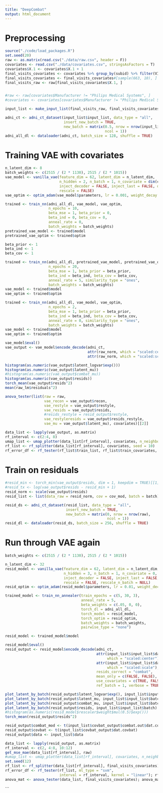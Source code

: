 ```yaml
---
title: "DeepCombat"
output: html_document
---
```


# Preprocessing
```r
source("./code/load_packages.R")
set.seed(20)
raw <- as.matrix(read.csv("./data/raw.csv", header = F))
covariates <- read.csv("./data/covariates.csv", stringsAsFactors = T)
covariates$X.1 <- covariates$X.1 + 1
final_visits_covariates <- covariates %>% group_by(subid) %>% filter(VISIT == max(VISIT))
final_visits_covariates <- final_visits_covariates#[sample(663, 10), ]
final_visits_raw <- raw[final_visits_covariates$X.1, ]


#raw <- raw[covariates$Manufacturer != "Philips Medical Systems", ]
#covariates <- covariates[covariates$Manufacturer != "Philips Medical Systems", ]

input_list <- make_input_list(final_visits_raw, final_visits_covariates, data_opts = "raw")

adni_ct <- adni_ct_dataset(input_list$input_list, data_type = "all", 
                           insert_new_batch = TRUE, 
                           new_batch = matrix(0.5, nrow = nrow(input_list$input_list$data),
                                              ncol = 1))
adni_all_dl <- dataloader(adni_ct, batch_size = 128, shuffle = TRUE)
```

# Training VAE with covariates
```r
n_latent_dim <- 8
batch_weights <- c(2515 / (2 * 1130), 2515 / (2 * 1015))
vae_model <- vanilla_vae(feature_dim = 62, latent_dim = n_latent_dim, 
                         n_hidden = 2, n_batch = 1, n_covariate = dim(cov_mod)[2],
                         inject_decoder = FALSE, inject_last = FALSE, deep_inject = TRUE,
                         rescale = FALSE)
vae_optim <- optim_adam(vae_model$parameters, lr = 0.001, weight_decay = 0)

trained <- train_nn(adni_all_dl, vae_model, vae_optim, 
                    n_epochs = 10, 
                    beta_mse = 1, beta_prior = 0, 
                    beta_ind = 0, beta_cov = 0,
                    anneal_rate = 0,
                    batch_weights = batch_weights)
pretrained_vae_model <- trained$model
pretrained_vae_optim <- trained$optim
```

```r
beta_prior <- 1
beta_ind <- 1
beta_cov <- 1

trained <- train_nn(adni_all_dl, pretrained_vae_model, pretrained_vae_optim,
                    n_epochs = 20,
                    beta_mse = 1, beta_prior = beta_prior, 
                    beta_ind = beta_ind, beta_cov = beta_cov,
                    anneal_rate = 5, similarity_type = "ones",
                    batch_weights = batch_weights)
vae_model <- trained$model
vae_optim <- trained$optim

trained <- train_nn(adni_all_dl, vae_model, vae_optim,
                    n_epochs = 2, 
                    beta_mse = 1, beta_prior = beta_prior, 
                    beta_ind = beta_ind, beta_cov = beta_cov,
                    anneal_rate = 0, similarity_type = "ones",
                    batch_weights = batch_weights)
vae_model <- trained$model
vae_optim <- trained$optim

vae_model$eval()
vae_output <- vae_model$encode_decode(adni_ct, 
                                      attr(raw_norm, which = "scaled:center"), 
                                      attr(raw_norm, which = "scaled:scale"))

histogram(as.numeric(vae_output$latent_logvar$exp()))
histogram(as.numeric(vae_output$latent_mu))
#histogram(as.numeric(vae_output$combat_mu))
histogram(as.numeric(vae_output$resids))
torch_mean(vae_output$resids^2)
mean(raw_lm$residuals^2)

anova_tester(list(raw = raw, 
                  vae_recon = vae_output$recon,
                  vae_restyle = vae_output$restyle,
                  vae_resids = vae_output$resids,
                  #resids_restyle = resid_output$restyle,
                  vae_restyleresids = vae_output$resids_restyle,
                  vae_mu = vae_output$latent_mu), covariates)[[2]]

data_list <- lapply(vae_output, as.matrix)
rf_interval <- c(2:4, 8)
umap_list <- umap_plotter(data_list[rf_interval], covariates, n_neighbors = 15, n_epochs = 30); umap_list
rf_list <- rf_splitter(data_list[rf_interval], covariates, seed = 10)
rf_error_df <- rf_tester(rf_list$train_list, rf_list$train_covariates, rf_list$test_list, rf_list$test_covariates, interval = rf_interval); rf_error_df
```

<!-- # Training VAE as scGen -->
<!-- ```{r} -->
<!-- n_latent_dim <- 32 -->
<!-- batch_weights <- c(2515 / (2 * 1500), 2515 / (2 * 1015)) -->
<!-- vae_model <- vanilla_vae(feature_dim = 62, latent_dim = n_latent_dim,  -->
<!--                          n_hidden = 3, n_batch = 0, n_covariate = 0, -->
<!--                          inject_decoder = FALSE, inject_last = FALSE, deep_inject = FALSE, -->
<!--                          rescale = FALSE) -->
<!-- vae_optim <- optim_adam(vae_model$parameters, lr = 0.001, weight_decay = 0) -->

<!-- trained <- train_nn(adni_all_dl, vae_model, vae_optim,  -->
<!--                     n_epochs = 10,  -->
<!--                     beta_mse = 1, beta_prior = 0,  -->
<!--                     beta_ind = 0, beta_cov = 0, -->
<!--                     anneal_rate = 0, -->
<!--                     batch_weights = batch_weights) -->
<!-- pretrained_vae_model <- trained$model -->
<!-- pretrained_vae_optim <- trained$optim -->
<!-- ``` -->

<!-- ```{r} -->
<!-- beta_prior <- .1 -->
<!-- beta_ind <- 0 -->
<!-- beta_cov <- 0 -->

<!-- trained <- train_nn(adni_all_dl, pretrained_vae_model, pretrained_vae_optim, -->
<!--                     n_epochs = 20, -->
<!--                     beta_mse = 1, beta_prior = beta_prior,  -->
<!--                     beta_ind = beta_ind, beta_cov = beta_cov, -->
<!--                     anneal_rate = 10, similarity_type = "ones", -->
<!--                     batch_weights = batch_weights) -->
<!-- vae_model <- trained$model -->
<!-- vae_optim <- trained$optim -->

<!-- trained <- train_nn(adni_all_dl, vae_model, vae_optim, -->
<!--                     n_epochs = 10,  -->
<!--                     beta_mse = 1, beta_prior = beta_prior,  -->
<!--                     beta_ind = beta_ind, beta_cov = beta_cov, -->
<!--                     anneal_rate = 0, similarity_type = "ones", -->
<!--                     batch_weights = batch_weights) -->
<!-- vae_model <- trained$model -->
<!-- vae_optim <- trained$optim -->

<!-- vae_model$eval() -->
<!-- vae_output <- vae_model$encode_decode(adni_ct,  -->
<!--                                       attr(raw_norm, which = "scaled:center"), #raw_demean,# -->
<!--                                       attr(raw_norm, which = "scaled:scale")) -->

<!-- histogram(as.numeric(as.matrix(vae_output$latent_logvar$exp()))) -->
<!-- histogram(as.numeric(as.matrix(vae_output$latent_mu))) -->
<!-- histogram(as.numeric(as.matrix(vae_output$combat_mu))) -->

<!-- anova_tester(vae_output, covariates)[[2]] -->
<!-- data_list <- lapply(vae_output, as.matrix) -->
<!-- umap_list <- umap_plotter(data_list[c(6, 7, 8)], -->
<!--                                  covariates, n_neighbors = 15, n_epochs = 30); umap_list -->
<!-- rf_interval <- c(4:8) -->
<!-- rf_list <- rf_splitter(data_list[rf_interval], covariates, seed = 10) -->
<!-- rf_error_df <- rf_tester(rf_list$train_list, rf_list$train_covariates, rf_list$test_list, rf_list$test_covariates, interval = rf_interval); rf_error_df -->
<!-- ``` -->

# Train on residuals
```r
#resid_min <- torch_min(vae_output$resids, dim = 1, keepdim = TRUE)[[1]]
#resid_tx <- log(vae_output$resids - resid_min + 1)
resid_norm <- scale(vae_output$resids)
resid_list <- list(data_raw = resid_norm, cov = cov_mod, batch = batch)

resid_ds <- adni_ct_dataset(resid_list, data_type = "all",
                            insert_new_batch = TRUE,
                            new_batch = matrix(0, nrow = nrow(raw),
                                               ncol = 1))
resid_dl <- dataloader(resid_ds, batch_size = 256, shuffle = TRUE)
```

# Run through VAE again
```r
batch_weights <- c(2515 / (2 * 1130), 2515 / (2 * 1015))

n_latent_dim <- 32
resid_model <- vanilla_vae(feature_dim = 62, latent_dim = n_latent_dim,
                           n_hidden = 3, n_batch = 1, n_covariate = 0,
                           inject_decoder = FALSE, inject_last = FALSE, deep_inject = FALSE,
                           rescale = FALSE, rescale_n_batch = NULL)
resid_optim <- optim_adam(resid_model$parameters, lr = 0.01, weight_decay = 0)

trained_model <- train_nn_annealer(train_epochs = c(5, 30, 3), 
                                   anneal_rate = 5, 
                                   beta_weights = c(.05, 0, 0),
                                   torch_dl = adni_all_dl, 
                                   torch_model = resid_model, 
                                   torch_optim = resid_optim,
                                   batch_weights = batch_weights,
                                   pairwise_type = "none")

resid_model <- trained_model$model

resid_model$eval()
resid_output <- resid_model$encode_decode(adni_ct,
                                          attr(input_list$input_list$data, 
                                               which = "scaled:center") + input_list$mean,
                                          attr(input_list$input_list$data, 
                                               which = "scaled:scale"),
                                          resids_correct = "combat", 
                                          mean_only = c(FALSE, FALSE),
                                          use_covariates = c(TRUE, FALSE),
                                          ref_batch = 1, verbose = TRUE)

plot_latent_by_batch(resid_output$latent_logvar$exp(), input_list$input_list$batch)
plot_latent_by_batch(resid_output$latent_mu, input_list$input_list$batch)
plot_latent_by_batch(resid_output$combat_mu, input_list$input_list$batch)
plot_latent_by_batch(resid_output$resids, input_list$input_list$batch)
#histogram(as.numeric(resid_model$rescaler$weight$mul(0.5)$exp()))
torch_mean(resid_output$resids^2)

resid_output$combat_mod <- t(input_list$covbat_output$combat.out$dat.combat)
resid_output$covbat <- t(input_list$covbat_output$dat.covbat)
resid_output$data <- input_list$data

data_list <- lapply(resid_output, as.matrix)
rf_interval <- c(2, 4:8, 10:12)
get_mse_mae(data_list[rf_interval], raw)
#umap_list <- umap_plotter(data_list[rf_interval], covariates, n_neighbors = 15, n_epochs = 30); umap_list
set.seed(12)
rf_list <- rf_splitter(data_list[rf_interval], final_visits_covariates)
rf_error_df <- rf_tester(rf_list, ml_type = "svm",
                         interval = rf_interval, kernel = "linear"); rf_error_df
anova_mat <- anova_tester(data_list, final_visits_covariates); anova_mat[[2]]
```

<!-- # AE -->
<!-- ```{r} -->
<!-- n_latent_dim <- 55 -->
<!-- resid_model <- ae(feature_dim = 62, latent_dim = n_latent_dim,  -->
<!--                   n_hidden = 2, n_batch = 1, n_covariate = 1) -->
<!-- resid_optim <- optim_adam(resid_model$parameters, lr = 0.001, weight_decay = 0) -->

<!-- trained <- train_ae(resid_dl, resid_model, resid_optim, -->
<!--                     n_epochs_total = 20) -->
<!-- resid_model <- trained$model -->
<!-- resid_optim <- trained$optim -->

<!-- resid_model$eval() -->
<!-- resid_output <- resid_model$encode_decode(resid_ds,  -->
<!--                                           attr(resid_norm, which = "scaled:center"),  -->
<!--                                           attr(resid_norm, which = "scaled:scale")) -->

<!-- tx_resid_output <- transform_resids(resid_output, vae_output$resids) -->
<!-- ``` -->

<!-- # Train non-linear predictor -->
<!-- ```{r} -->

<!-- cate_list <- list(data_raw = raw_norm, cov = cbind(cov_mod, as.matrix(vae_output$latent_mu)), #cov_mod,# -->
<!--                   batch = batch) -->

<!-- cate_ds <- adni_ct_dataset(cate_list, data_type = "all",  -->
<!--                            insert_new_batch = TRUE,  -->
<!--                            new_batch = matrix(0, nrow = nrow(raw), -->
<!--                                               ncol = 1)) -->
<!-- cate_dl <- dataloader(cate_ds, batch_size = 128, shuffle = TRUE) -->

<!-- pred_model <- predictor_network(n_feature = 62, n_batch = 1, n_covariate = dim(cate_list$cov)[2],  -->
<!--                                 n_hidden = 3, dropout_rate = 0) -->
<!-- pred_optim <- optim_adam(pred_model$parameters, lr = 0.001, weight_decay = 0.0001) -->

<!-- trained_model <- train_predictor(cate_dl, pred_model, pred_optim, n_epochs = 20) -->
<!-- pred_model <- trained_model$model -->
<!-- pred_optim <- trained_model$optim -->

<!-- pred_model$eval() -->
<!-- pred_output <- pred_model$predict(cate_ds, -->
<!--                                   attr(raw_norm, which = "scaled:center"),  -->
<!--                                   attr(raw_norm, which = "scaled:scale")) -->

<!-- torch_mean(pred_output$resids^2) -->

<!-- anova_tester(list(raw = raw,  -->
<!--                   pred_recon = pred_output$recon, -->
<!--                   pred_restyle = pred_output$restyle, -->
<!--                   pred_resids = pred_output$resids, -->
<!--                   #resids_restyle = resid_output$restyle, -->
<!--                   pred_restyleresids = pred_output$resids_restyle), covariates)[[2]] -->

<!-- data_list <- lapply(pred_output, as.matrix) -->
<!-- rf_interval <- c(4) -->
<!-- umap_list <- umap_plotter(data_list[rf_interval], covariates, n_neighbors = 15, n_epochs = 30); umap_list -->
<!-- rf_list <- rf_splitter(data_list[rf_interval], covariates, seed = 10) -->
<!-- rf_error_df <- rf_tester(rf_list$train_list, rf_list$train_covariates, rf_list$test_list, rf_list$test_covariates, interval = rf_interval); rf_error_df -->
<!-- ``` -->

<!-- # Train linear predictor -->
<!-- ```{r} -->
<!-- linear_model <- predictor_network(n_feature = 62, n_batch = 1, n_covariate = 5, n_hidden = 0, dropout_rate = 0) -->
<!-- linear_optim <- optim_sgd(linear_model$parameters, lr = 0.001) -->

<!-- trained_linear_model <- train_predictor(adni_all_dl, linear_model, linear_optim, n_epochs = 10) -->
<!-- linear_model <- trained_linear_model$model -->
<!-- linear_optim <- trained_linear_model$optim -->

<!-- linear_model$eval() -->
<!-- linear_output <- linear_model$predict(adni_ct) -->
<!-- ``` -->

<!-- # Set up new dataset/dataloader with residuals -->
<!-- ```{r} -->
<!-- nn_resid_list <- all_resid_list -->
<!-- nn_resid_list$data_raw <- adni_ct$data_raw - pred_output -->
<!-- adni_resid <- adni_ct_dataset(nn_resid_list, data_type = "all",  -->
<!--                               insert_new_batch = TRUE, new_batch = matrix(0, nrow = nrow(raw), -->
<!--                                                                           ncol = 1)) -->
<!-- adni_resid_dl <- dataloader(adni_resid, batch_size = 64, shuffle = TRUE) -->

<!-- n_latent_dim <- 35 -->
<!-- resid_model <- vanilla_vae(feature_dim = 62, latent_dim = n_latent_dim, n_hidden = 3, n_batch = 1, n_covariate = 4, inject_decoder = TRUE) -->
<!-- resid_optim <- optim_adam(resid_model$parameters, lr = 0.001) -->

<!-- trained_resid <- train_nn(adni_resid_dl, resid_model, resid_optim, n_epochs = 15,  -->
<!--                           beta_mse = .8, beta_l1 = .2, beta_kl = 1) -->
<!-- resid_model <- trained_resid$model -->
<!-- resid_optim <- trained_resid$optim. -->

<!-- trained_resid <- train_nn(adni_resid_dl, resid_model, resid_optim, n_epochs = 15,  -->
<!--                           beta_mse = .2, beta_l1 = .8, beta_kl = 1) -->
<!-- resid_model <- trained_resid$model -->
<!-- resid_optim <- trained_resid$optim -->

<!-- #resid_output <- resid_model$encode_decode(adni_resid, decode_from_new = FALSE) -->
<!-- resid_output_new <- resid_model$encode_decode(adni_resid, decode_from_new = TRUE) -->
<!-- #resid_sample <- resid_model$sample_from_latent(adni_resid, decode_from_new = TRUE, n_samples = 100) -->

<!-- is_same <- as.matrix(adni_resid$batch) == 0 -->
<!-- round(as.matrix(resid_output_new$feat_recon - adni_resid$data_raw)[!is_same], 3) -->
<!-- #View(as.matrix(resid_output_new$feat_recon)) -->
<!-- #View(as.matrix(resid_sample$feat_recon)) -->
<!-- #View(as.matrix(adni_resid$data_raw)) -->

<!-- as.matrix(resid_output_new$feat_recon - adni_resid$data_raw) %>% abs %>% mean -->
<!-- as.matrix(adni_resid$data_raw) %>% abs %>% mean -->
<!-- ``` -->
```